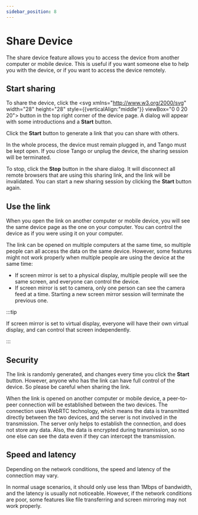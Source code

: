 ```yaml
---
sidebar_position: 8
---
```


# Share Device

The share device feature allows you to access the device from another computer or mobile device. This is useful if you want someone else to help you with the device, or if you want to access the device remotely.

## Start sharing

To share the device, click the <svg xmlns="http://www.w3.org/2000/svg" width="28" height="28" style={{verticalAlign:"middle"}} viewBox="0 0 20 20"><path fill="currentColor" d="M4.5 3A1.5 1.5 0 0 0 3 4.5v6A1.5 1.5 0 0 0 4.5 12H6v1H4.5A2.5 2.5 0 0 1 2 10.5v-6A2.5 2.5 0 0 1 4.5 2h6A2.5 2.5 0 0 1 13 4.5v6a2.5 2.5 0 0 1-2.5 2.5H9v-1h1.5a1.5 1.5 0 0 0 1.5-1.5v-6A1.5 1.5 0 0 0 10.5 3h-6Zm5 4H11v1H9.5A1.5 1.5 0 0 0 8 9.5v6A1.5 1.5 0 0 0 9.5 17h6a1.5 1.5 0 0 0 1.5-1.5v-6A1.5 1.5 0 0 0 15.5 8H14V7h1.5A2.5 2.5 0 0 1 18 9.5v6a2.5 2.5 0 0 1-2.5 2.5h-6A2.5 2.5 0 0 1 7 15.5v-6A2.5 2.5 0 0 1 9.5 7Z"></path></svg> button in the top right corner of the device page. A dialog will appear with some introductions and a **Start** button.

Click the **Start** button to generate a link that you can share with others.

In the whole process, the device must remain plugged in, and Tango must be kept open. If you close Tango or unplug the device, the sharing session will be terminated.

To stop, click the **Stop** button in the share dialog. It will disconnect all remote browsers that are using this sharing link, and the link will be invalidated. You can start a new sharing session by clicking the **Start** button again.

## Use the link

When you open the link on another computer or mobile device, you will see the same device page as the one on your computer. You can control the device as if you were using it on your computer.

The link can be opened on multiple computers at the same time, so multiple people can all access the data on the same device. However, some features might not work properly when multiple people are using the device at the same time:

* If screen mirror is set to a physical display, multiple people will see the same screen, and everyone can control the device.
* If screen mirror is set to camera, only one person can see the camera feed at a time. Starting a new screen mirror session will terminate the previous one.

:::tip

If screen mirror is set to virtual display, everyone will have their own virtual display, and can control that screen independently.

:::

## Security

The link is randomly generated, and changes every time you click the **Start** button. However, anyone who has the link can have full control of the device. So please be careful when sharing the link.

When the link is opened on another computer or mobile device, a peer-to-peer connection will be established between the two devices. The connection uses WebRTC technology, which means the data is transmitted directly between the two devices, and the server is not involved in the transmission. The server only helps to establish the connection, and does not store any data. Also, the data is encrypted during transmission, so no one else can see the data even if they can intercept the transmission.

## Speed and latency

Depending on the network conditions, the speed and latency of the connection may vary.

In normal usage scenarios, it should only use less than 1Mbps of bandwidth, and the latency is usually not noticeable. However, if the network conditions are poor, some features like file transferring and screen mirroring may not work properly.
